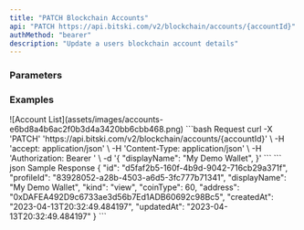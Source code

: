 ```yaml
---
title: "PATCH Blockchain Accounts"
api: "PATCH https://api.bitski.com/v2/blockchain/accounts/{accountId}"
authMethod: "bearer"
description: "Update a users blockchain account details"
---
```


### Parameters

<ParamField query="accountId" type="string" required />

### Examples

<Frame>
  ![Account List](assets/images/accounts-e6bd8a4b6ac2f0b3d4a3420bb6cbb468.png)
</Frame>

<RequestExample>
```bash Request
curl -X 'PATCH' 'https://api.bitski.com/v2/blockchain/accounts/{accountId}' \
  -H 'accept: application/json' \
  -H 'Content-Type: application/json' \
  -H 'Authorization: Bearer <ACCESS_TOKEN>' \
  -d '{
  "displayName": "My Demo Wallet",
}'
```
</RequestExample>

<ResponseExample>
``` json Sample Response
{
  "id": "d5faf2b5-160f-4b9d-9042-716cb29a371f",
  "profileId": "83928052-a28b-4503-a6d5-3fc777b71341",
  "displayName": "My Demo Wallet",
  "kind": "view",
  "coinType": 60,
  "address": "0xDAFEA492D9c6733ae3d56b7Ed1ADB60692c98Bc5",
  "createdAt": "2023-04-13T20:32:49.484197",
  "updatedAt": "2023-04-13T20:32:49.484197"
}
```
</ResponseExample>
